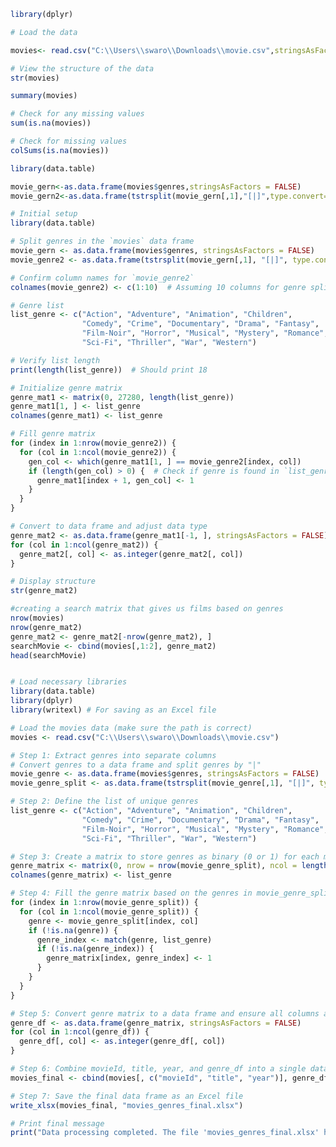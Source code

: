```{r}
library(dplyr)

```
```{r}
# Load the data

movies<- read.csv("C:\\Users\\swaro\\Downloads\\movie.csv",stringsAsFactors = FALSE)

# View the structure of the data
str(movies)
```

```{r}
summary(movies)


```




```{r}
# Check for any missing values
sum(is.na(movies))
```

```{r}
# Check for missing values
colSums(is.na(movies))

```





```{r}
library(data.table)

```


```{r}
movie_gern<-as.data.frame(movies$genres,stringsAsFactors = FALSE)
movie_gern2<-as.data.frame(tstrsplit(movie_gern[,1],"[|]",type.convert=TRUE),stringsAsFactors=FALSE)

```






```{r}
# Initial setup
library(data.table)

# Split genres in the `movies` data frame
movie_gern <- as.data.frame(movies$genres, stringsAsFactors = FALSE)
movie_genre2 <- as.data.frame(tstrsplit(movie_gern[,1], "[|]", type.convert = TRUE), stringsAsFactors = FALSE)

# Confirm column names for `movie_genre2`
colnames(movie_genre2) <- c(1:10)  # Assuming 10 columns for genre splits

# Genre list
list_genre <- c("Action", "Adventure", "Animation", "Children", 
                "Comedy", "Crime", "Documentary", "Drama", "Fantasy", 
                "Film-Noir", "Horror", "Musical", "Mystery", "Romance", 
                "Sci-Fi", "Thriller", "War", "Western")

# Verify list length
print(length(list_genre))  # Should print 18

# Initialize genre matrix
genre_mat1 <- matrix(0, 27280, length(list_genre))
genre_mat1[1, ] <- list_genre
colnames(genre_mat1) <- list_genre

# Fill genre matrix
for (index in 1:nrow(movie_genre2)) {
  for (col in 1:ncol(movie_genre2)) {
    gen_col <- which(genre_mat1[1, ] == movie_genre2[index, col])
    if (length(gen_col) > 0) {  # Check if genre is found in `list_genre`
      genre_mat1[index + 1, gen_col] <- 1
    }
  }
}

# Convert to data frame and adjust data type
genre_mat2 <- as.data.frame(genre_mat1[-1, ], stringsAsFactors = FALSE)
for (col in 1:ncol(genre_mat2)) {
  genre_mat2[, col] <- as.integer(genre_mat2[, col])
}

# Display structure
str(genre_mat2)

```

```{r}
#creating a search matrix that gives us films based on genres
nrow(movies)
nrow(genre_mat2)
genre_mat2 <- genre_mat2[-nrow(genre_mat2), ]
searchMovie <- cbind(movies[,1:2], genre_mat2)
head(searchMovie)


```

```{r}

```

```{r}
# Load necessary libraries
library(data.table)
library(dplyr)
library(writexl) # For saving as an Excel file

# Load the movies data (make sure the path is correct)
movies <- read.csv("C:\\Users\\swaro\\Downloads\\movie.csv")

# Step 1: Extract genres into separate columns
# Convert genres to a data frame and split genres by "|"
movie_genre <- as.data.frame(movies$genres, stringsAsFactors = FALSE)
movie_genre_split <- as.data.frame(tstrsplit(movie_genre[,1], "[|]", type.convert = TRUE), stringsAsFactors = FALSE)

# Step 2: Define the list of unique genres
list_genre <- c("Action", "Adventure", "Animation", "Children", 
                "Comedy", "Crime", "Documentary", "Drama", "Fantasy", 
                "Film-Noir", "Horror", "Musical", "Mystery", "Romance", 
                "Sci-Fi", "Thriller", "War", "Western")

# Step 3: Create a matrix to store genres as binary (0 or 1) for each movie
genre_matrix <- matrix(0, nrow = nrow(movie_genre_split), ncol = length(list_genre))
colnames(genre_matrix) <- list_genre

# Step 4: Fill the genre matrix based on the genres in movie_genre_split
for (index in 1:nrow(movie_genre_split)) {
  for (col in 1:ncol(movie_genre_split)) {
    genre <- movie_genre_split[index, col]
    if (!is.na(genre)) {
      genre_index <- match(genre, list_genre)
      if (!is.na(genre_index)) {
        genre_matrix[index, genre_index] <- 1
      }
    }
  }
}

# Step 5: Convert genre matrix to a data frame and ensure all columns are integers
genre_df <- as.data.frame(genre_matrix, stringsAsFactors = FALSE)
for (col in 1:ncol(genre_df)) {
  genre_df[, col] <- as.integer(genre_df[, col])
}

# Step 6: Combine movieId, title, year, and genre_df into a single data frame
movies_final <- cbind(movies[, c("movieId", "title", "year")], genre_df)

# Step 7: Save the final data frame as an Excel file
write_xlsx(movies_final, "movies_genres_final.xlsx")

# Print final message
print("Data processing completed. The file 'movies_genres_final.xlsx' has been saved.")

```

```{r}

```

```{r}

```














































